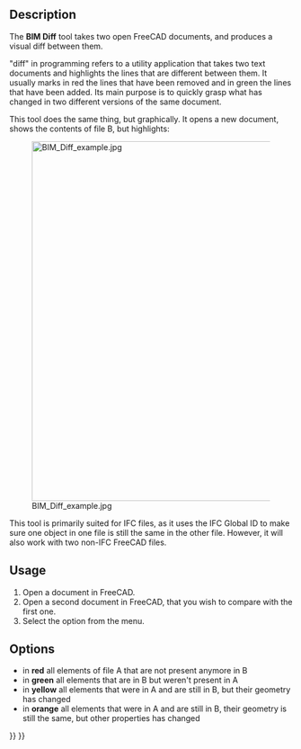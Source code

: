<languages/>

{{Docnav
|[[Arch_Survey|Survey]]
|[[BIM_IfcExplorer|IfcExplorer]]
|[[BIM_Workbench|BIM]]
|IconL=Arch_Survey.svg
|IconR=BIM_IfcExplorer.svg
|IconC=Workbench_BIM.svg
}}

{{GuiCommand
|Name=BIM Diff
|MenuLocation=Utils → IFC Diff
|Workbenches=[[BIM_Workbench|BIM]]
}}

==Description==

The '''BIM Diff''' tool takes two open FreeCAD documents, and produces a visual diff between them. 

"diff" in programming refers to a utility application that takes two text documents and highlights the lines that are different between them. It usually marks in red the lines that have been removed and in green the lines that have been added. Its main purpose is to quickly grasp what has changed in two different versions of the same document.

This tool does the same thing, but graphically. It opens a new document, shows the contents of file B, but highlights:

[[Image:BIM Diff example.jpg|640px]]

This tool is primarily suited for IFC files, as it uses the IFC Global ID to make sure one object in one file is still the same in the other file. However, it will also work with two non-IFC FreeCAD files.

==Usage==

# Open a document in FreeCAD.
# Open a second document in FreeCAD, that you wish to compare with the first one.
# Select the {{MenuCommand|Utils → [[Image:BIM_Diff.svg|16px]] IFC Diff}} option from the menu.

==Options==

* in '''red''' all elements of file A that are not present anymore in B
* in '''green''' all elements that are in B but weren't present in A
* in '''yellow''' all elements that were in A and are still in B, but their geometry has changed
* in '''orange''' all elements that were in A and are still in B, their geometry is still the same, but other properties has changed


{{Docnav
|[[Arch_Survey|Survey]]
|[[BIM_IfcExplorer|IfcExplorer]]
|[[BIM_Workbench|BIM]]
|IconL=Arch_Survey.svg
|IconR=BIM_IfcExplorer.svg
|IconC=Workbench_BIM.svg
}}

{{BIM_Tools_navi{{#translation:}}}}
{{Userdocnavi{{#translation:}}}}
